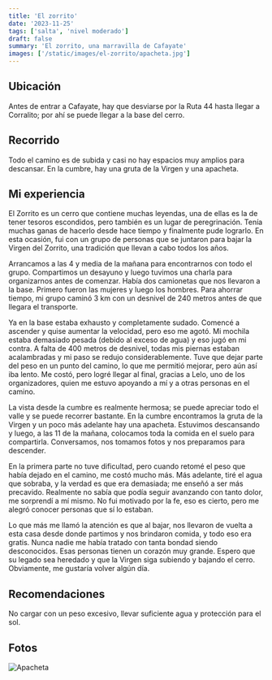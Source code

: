 ```yaml
---
title: 'El zorrito'
date: '2023-11-25'
tags: ['salta', 'nivel moderado']
draft: false
summary: 'El zorrito, una marravilla de Cafayate'
images: ['/static/images/el-zorrito/apacheta.jpg']
---
```


## Ubicación

Antes de entrar a Cafayate, hay que desviarse por la Ruta 44 hasta llegar a Corralito; por ahí se puede llegar a la base del cerro.

## Recorrido

Todo el camino es de subida y casi no hay espacios muy amplios para descansar. En la cumbre, hay una gruta de la Virgen y una apacheta.

## Mi experiencia

El Zorrito es un cerro que contiene muchas leyendas, una de ellas es la de tener tesoros escondidos, pero también es un lugar de peregrinación. Tenía muchas ganas de hacerlo desde hace tiempo y finalmente pude lograrlo. En esta ocasión, fui con un grupo de personas que se juntaron para bajar la Virgen del Zorrito, una tradición que llevan a cabo todos los años.

Arrancamos a las 4 y media de la mañana para encontrarnos con todo el grupo. Compartimos un desayuno y luego tuvimos una charla para organizarnos antes de comenzar. Había dos camionetas que nos llevaron a la base. Primero fueron las mujeres y luego los hombres. Para ahorrar tiempo, mi grupo caminó 3 km con un desnivel de 240 metros antes de que llegara el transporte.

Ya en la base estaba exhausto y completamente sudado. Comencé a ascender y quise aumentar la velocidad, pero eso me agotó. Mi mochila estaba demasiado pesada (debido al exceso de agua) y eso jugó en mi contra. A falta de 400 metros de desnivel, todas mis piernas estaban acalambradas y mi paso se redujo considerablemente. Tuve que dejar parte del peso en un punto del camino, lo que me permitió mejorar, pero aún así iba lento. Me costó, pero logré llegar al final, gracias a Lelo, uno de los organizadores, quien me estuvo apoyando a mí y a otras personas en el camino.

La vista desde la cumbre es realmente hermosa; se puede apreciar todo el valle y se puede recorrer bastante. En la cumbre encontramos la gruta de la Virgen y un poco más adelante hay una apacheta. Estuvimos descansando y luego, a las 11 de la mañana, colocamos toda la comida en el suelo para compartirla. Conversamos, nos tomamos fotos y nos preparamos para descender.

En la primera parte no tuve dificultad, pero cuando retomé el peso que había dejado en el camino, me costó mucho más. Más adelante, tiré el agua que sobraba, y la verdad es que era demasiada; me enseñó a ser más precavido. Realmente no sabía que podía seguir avanzando con tanto dolor, me sorprendí a mí mismo. No fui motivado por la fe, eso es cierto, pero me alegró conocer personas que sí lo estaban.

Lo que más me llamó la atención es que al bajar, nos llevaron de vuelta a esta casa desde donde partimos y nos brindaron comida, y todo eso era gratis. Nunca nadie me había tratado con tanta bondad siendo desconocidos. Esas personas tienen un corazón muy grande. Espero que su legado sea heredado y que la Virgen siga subiendo y bajando el cerro. Obviamente, me gustaría volver algún día.

## Recomendaciones

No cargar con un peso excesivo, llevar suficiente agua y protección para el sol.

## Fotos

![Apacheta](/static/images/el-zorrito/apacheta.jpg)